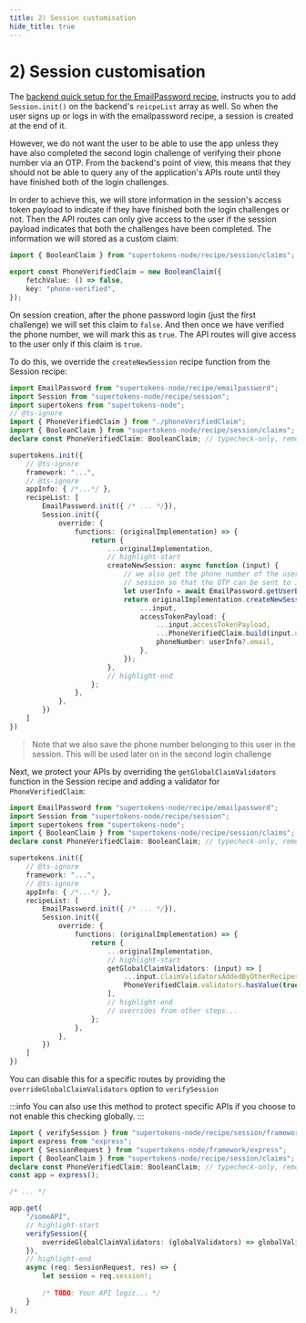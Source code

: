 ```yaml
---
title: 2) Session customisation
hide_title: true
---
```


# 2) Session customisation

The [backend quick setup for the EmailPassword recipe](/docs/emailpassword/quick-setup/backend), instructs you to add `Session.init()` on the backend's `reicpeList` array as well. So when the user signs up or logs in with the emailpassword recipe, a session is created at the end of it.

However, we do not want the user to be able to use the app unless they have also completed the second login challenge of verifying their phone number via an OTP. From the backend's point of view, this means that they should not be able to query any of the application's APIs route until they have finished both of the login challenges.

In order to achieve this, we will store information in the session's access token payload to indicate if they have finished both the login challenges or not. Then the API routes can only give access to the user if the session payload indicates that both the challenges have been completed. The information we will stored as a custom claim:
```ts
import { BooleanClaim } from "supertokens-node/recipe/session/claims";

export const PhoneVerifiedClaim = new BooleanClaim({
    fetchValue: () => false,
    key: "phone-verified",
});
```

On session creation, after the phone password login (just the first challenge) we will set this claim to `false`. And then once we have verified the phone number, we will mark this as `true`. The API routes will give access to the user only if this claim is `true`.

To do this, we override the `createNewSession` recipe function from the Session recipe:
```ts
import EmailPassword from "supertokens-node/recipe/emailpassword";
import Session from "supertokens-node/recipe/session";
import supertokens from "supertokens-node";
// @ts-ignore
import { PhoneVerifiedClaim } from "./phoneVerifiedClaim";
import { BooleanClaim } from "supertokens-node/recipe/session/claims"; // typecheck-only, removed from output
declare const PhoneVerifiedClaim: BooleanClaim; // typecheck-only, removed from output

supertokens.init({
    // @ts-ignore
    framework: "...",
    // @ts-ignore
    appInfo: { /*...*/ },
    recipeList: [
        EmailPassword.init({ /* ... */}),
        Session.init({
            override: {
                functions: (originalImplementation) => {
                    return {
                        ...originalImplementation,
                        // highlight-start
                        createNewSession: async function (input) {
                            // we also get the phone number of the user and save it in the
                            // session so that the OTP can be sent to it directly
                            let userInfo = await EmailPassword.getUserById(input.userId, input.userContext);
                            return originalImplementation.createNewSession({
                                ...input,
                                accessTokenPayload: {
                                    ...input.accessTokenPayload,
                                    ...PhoneVerifiedClaim.build(input.userId, input.userContext),
                                    phoneNumber: userInfo?.email,
                                },
                            });
                        },
                        // highlight-end
                    };
                },
            },
        })
    ]
})
```

> Note that we also save the phone number belonging to this user in the session. This will be used later on in the second login challenge

Next, we protect your APIs by overriding the `getGlobalClaimValidators` function in the Session recipe and adding a validator for `PhoneVerifiedClaim`:

```ts
import EmailPassword from "supertokens-node/recipe/emailpassword";
import Session from "supertokens-node/recipe/session";
import supertokens from "supertokens-node";
import { BooleanClaim } from "supertokens-node/recipe/session/claims"; // typecheck-only, removed from output
declare const PhoneVerifiedClaim: BooleanClaim; // typecheck-only, removed from output

supertokens.init({
    // @ts-ignore
    framework: "...",
    // @ts-ignore
    appInfo: { /*...*/ },
    recipeList: [
        EmailPassword.init({ /* ... */}),
        Session.init({
            override: {
                functions: (originalImplementation) => {
                    return {
                        ...originalImplementation,
                        // highlight-start
                        getGlobalClaimValidators: (input) => [
                            ...input.claimValidatorsAddedByOtherRecipes,
                            PhoneVerifiedClaim.validators.hasValue(true),
                        ],
                        // highlight-end
                        // overrides from other steps...
                    };
                },
            },
        })
    ]
})
```

You can disable this for a specific routes by providing the `overrideGlobalClaimValidators` option to `verifySession`

:::info
You can also use this method to protect specific APIs if you choose to not enable this checking globally.
:::

```ts
import { verifySession } from "supertokens-node/recipe/session/framework/express";
import express from "express";
import { SessionRequest } from "supertokens-node/framework/express";
import { BooleanClaim } from "supertokens-node/recipe/session/claims"; // typecheck-only, removed from output
declare const PhoneVerifiedClaim: BooleanClaim; // typecheck-only, removed from output
const app = express();

/* ... */

app.get(
    "/someAPI",
    // highlight-start
    verifySession({
        overrideGlobalClaimValidators: (globalValidators) => globalValidators.filter(v => v.id !== PhoneVerifiedClaim.key)
    }),
    // highlight-end
    async (req: SessionRequest, res) => {
        let session = req.session!;
        
        /* TODO: Your API logic... */
    }
);
```